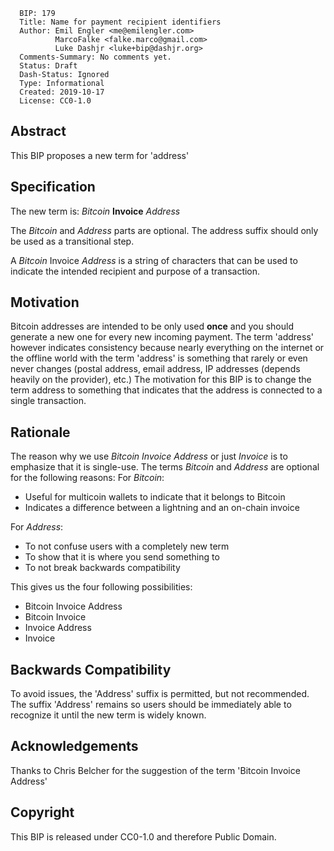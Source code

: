 <pre>
  BIP: 179
  Title: Name for payment recipient identifiers
  Author: Emil Engler <me@emilengler.com>
          MarcoFalke <falke.marco@gmail.com>
          Luke Dashjr <luke+bip@dashjr.org>
  Comments-Summary: No comments yet.
  Status: Draft
  Dash-Status: Ignored
  Type: Informational
  Created: 2019-10-17
  License: CC0-1.0
</pre>

==Abstract==
This BIP proposes a new term for 'address'

==Specification==
The new term is:
''Bitcoin'' '''Invoice''' ''Address''

The ''Bitcoin'' and ''Address'' parts are optional.
The address suffix should only be used as a transitional step.

A ''Bitcoin'' Invoice ''Address'' is a string of characters that can be used to indicate the intended recipient and purpose of a transaction.

==Motivation==
Bitcoin addresses are intended to be only used '''once''' and you should generate a new one for every new incoming payment.
The term 'address' however indicates consistency because nearly everything on the internet or the offline world with the term 'address'
is something that rarely or even never changes (postal address, email address, IP addresses (depends heavily on the provider), etc.)
The motivation for this BIP is to change the term address to something that indicates that the address is connected to a single transaction.

==Rationale==
The reason why we use ''Bitcoin Invoice Address'' or just ''Invoice'' is to emphasize that it is single-use.
The terms ''Bitcoin'' and ''Address'' are optional for the following reasons:
For ''Bitcoin'':
* Useful for multicoin wallets to indicate that it belongs to Bitcoin
* Indicates a difference between a lightning and an on-chain invoice
For ''Address'':
* To not confuse users with a completely new term
* To show that it is where you send something to
* To not break backwards compatibility

This gives us the four following possibilities:
* Bitcoin Invoice Address
* Bitcoin Invoice
* Invoice Address
* Invoice

==Backwards Compatibility==
To avoid issues, the 'Address' suffix is permitted, but not recommended.
The suffix 'Address' remains so users should be immediately able to recognize it until the new term is widely known.

==Acknowledgements==
Thanks to Chris Belcher for the suggestion of the term 'Bitcoin Invoice Address'

==Copyright==
This BIP is released under CC0-1.0 and therefore Public Domain.
